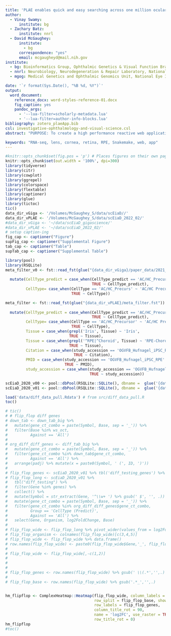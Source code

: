 ```yaml
---
title: 'PLAE enables quick and easy searching across one million ocular transcriptomes'
author:
  - Vinay Swamy:
      institute: bg
  - Zachary Batz:
      institute: nnrl
  - David McGaughey:
      institute:
        - bg
      correspondence: "yes"
      email: mcgaugheyd@mail.nih.gov
institute:
  - bg: Bioinformatics Group, Ophthalmic Genetics & Visual Function Branch, National Eye Institute, National Institutes of Health
  - nnrl: Neurobiology, Neurodegeneration & Repair Laboratory, National Eye Institute, National Institutes of Health
  - mgog: Medical Genetics and Ophthalmic Genomics Unit, National Eye Institute, National Institutes of Health

date: '`r format(Sys.Date(), "%B %d, %Y")`'
output:
  word_document:
    reference_docx: word-styles-reference-01.docx
    fig_caption: yes
    pandoc_args:
      - '--lua-filter=scholarly-metadata.lua'
      - '--lua-filter=author-info-blocks.lua'
bibliography: zotero_plaeApp.bib
csl: investigative-ophthalmology-and-visual-science.csl
abstract: "PURPOSE: To create a high performance reactive web application to query gene expression across cell type, species, study, and other factors. METHODS: We updated the content and structure of the underlying data (sc Eye in a Disk, scEiaD) and wrote the web application PLAE (https://plae.nei.nih.gov) to visualize and explore it. RESULTS: The new portal provides quick visualization of over a million individual cells from vertebrate eye-and body transcriptomes, XX cell types, XX ocular tissues, XX body tissues. As a test of the value of this unified pan-eye dataset, we show XX. CONCLUSION: The PLAE v0.91 web app serves the pan-ocular and body dataset, scEiaD. This offers the eye community a powerful and quick means to test hypotheses on gene and transcript expression across 54 body and 19 eye tissues. "

keywords: "RNA-seq, lens, cornea, retina, RPE, Snakemake, web, app"
---
```


```r
#knitr::opts_chunk$set(fig.pos = 'p') # Places figures on their own pages
knitr::opts_chunk$set(out.width = '100%', dpi=300)
library(tidyverse)
library(citr)
library(cowplot)
library(ggrepel)
library(colorspace)
library(flextable)
library(captioner)
library(glue)
library(tictoc)
tic()
data_dir_vGiga <- '/Volumes/McGaughey_S/data/scEiaD//'
data_dir_vPLAE <- '/Volumes/McGaughey_S/data/scEiaD_2022_02/'
#data_dir_vGiga <- '~/data/scEiaD_gigascience/'
#data_dir_vPLAE <- '~/data/scEiaD_2022_02/'
# setup caption-ing
fig_cap <- captioner("Figure")
supFig_cap <- captioner("Supplemental Figure")
tab_cap <- captioner("Table")
supTab_cap <- captioner("Supplemental Table")

library(pool)
library(RSQLite)
meta_filter_v0 <- fst::read_fst(glue("{data_dir_vGiga}/paper_data/2021_03_17_meta_filter.fst")) %>% 
  
  mutate(CellType_predict = case_when(CellType_predict == 'AC/HC_Precurs' ~ 'AC/HC Precursor',
                                      TRUE ~ CellType_predict),
         CellType= case_when(CellType == 'AC/HC_Precurs' ~ 'AC/HC Precursor',
                             TRUE ~ CellType))

meta_filter <- fst::read_fst(glue("{data_dir_vPLAE}/meta_filter.fst")) %>% filter(study_accession != 'Bharti_Nguyen_iRPE_2D_3D') %>% 
  
  mutate(CellType_predict = case_when(CellType_predict == 'AC/HC_Precursor' ~ 'AC/HC Precursor',
                                      TRUE ~ CellType_predict),
         CellType= case_when(CellType == 'AC/HC_Precursor' ~ 'AC/HC Precursor',
                             TRUE ~ CellType),  
         Tissue = case_when(grepl('Iris', Tissue) ~ 'Iris',
                            TRUE ~ Tissue),
         Tissue = case_when(grepl('^RPE|^Choroid', Tissue) ~ 'RPE-Choroid',
                            TRUE ~ Tissue),
         Citation = case_when(study_accession == 'OGVFB_Hufnagel_iPSC_RPE' ~ 'Swamy VS, Fufa TD, Hufnagel RB, McGaughey DM Building the Mega Single Cell Transcriptome Ocular Meta-Atlas Gigascience 2021 Oct 13;10(10)',
                              TRUE ~ Citation),
         PMID = case_when(study_accession == 'OGVFB_Hufnagel_iPSC_RPE' ~ '34651173',
                          TRUE ~ PMID),
         study_accession = case_when(study_accession == 'OGVFB_Hufnagel_iPSC_RPE' ~ 'SRP329495',
                                     TRUE ~ study_accession))

scEiaD_2020_v00 <- pool::dbPool(RSQLite::SQLite(), dbname =  glue('{data_dir_vGiga}/MOARTABLES__anthology_limmaFALSE___5000-transform-counts-universe-batch-scVIprojectionSO-8-0.1-50-5.sqlite'))
scEiaD_2020_v01 <- pool::dbPool(RSQLite::SQLite(), dbname =  glue('{data_dir_vPLAE}/MOARTABLES__anthology_limmaFALSE___4000-counts-universe-study_accession-scANVIprojection-15-5-0.1-50-20__pointRelease01.sqlite'))

load('data/diff_data_pull.Rdata') # from src/diff_data_pull.R
toc()
```


```r
# tic()
# # flip_flop diff genes
# down_tab <- down_tab_big %>% 
#   mutate(gene_ct_combo = paste(Symbol, Base, sep = '_')) %>% 
#   filter(Base %in% ws_oct, 
#          Against == 'All')
# 
# org_diff_diff_genes <- diff_tab_big %>% 
#   mutate(gene_ct_combo = paste(Symbol, Base, sep = '_')) %>% 
#   filter(gene_ct_combo %in% down_tab$gene_ct_combo, 
#          Against == 'All') %>% 
#   arrange(padj) %>% mutate(x = paste0(Symbol, ' (', ID, ')')) 
# 
# flip_flop_genes <- scEiaD_2020_v01 %>% tbl('diff_testing_genes') %>% collect() %>% filter(grepl(org_diff_diff_genes %>% pull(ID) %>% paste0(., collapse = '|'), Gene)) %>% pull(Gene)
# flip_flop_long <- scEiaD_2020_v01 %>%
#   tbl("diff_testing") %>%
#   filter(Gene %in% genes) %>%
#   collect() %>%
#   mutate(Symbol = str_extract(Gene, '^\\w+ ') %>% gsub(' $', '', .)) %>% 
#   mutate(gene_ct_combo = paste(Symbol, Base, sep = '_')) %>% 
#   filter(gene_ct_combo %in% org_diff_diff_genes$gene_ct_combo,
#          Group == 'CellType (Predict)',
#          Against == 'All') %>%
#   select(Gene, Organism, log2FoldChange, Base)
# 
# flip_flop_wide <- flip_flop_long %>% pivot_wider(values_from = log2FoldChange, names_from = Organism)
# flip_flop_organism <- colnames(flip_flop_wide)[c(3,4,5)]
# flip_flop_wide <- flip_flop_wide %>% data.frame()
# row.names(flip_flop_wide) <- paste0(flip_flop_wide$Gene,'_', flip_flop_wide$Base)
# 
# flip_flop_wide <- flip_flop_wide[,-c(1,2)]
# 
# 
# 
# flip_flop_genes <- row.names(flip_flop_wide) %>% gsub(' \\(.*','',.)
# 
# flip_flop_base <- row.names(flip_flop_wide) %>% gsub('.*_','',.) 


hm_flipflop <- ComplexHeatmap::Heatmap(flip_flop_wide, column_labels = flip_flop_organism, 
                                       row_split = flip_flop_base, show_row_dend = FALSE, 
                                       row_labels = flip_flop_genes, 
                                       column_title_rot = 90, 
                                       name = 'log2FC', use_raster = TRUE,
                                       row_title_rot = 0)
hm_flipflop
#toc()
```